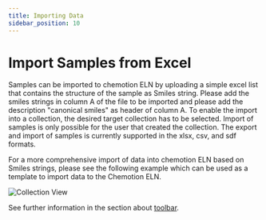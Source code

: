 ```yaml
---
title: Importing Data
sidebar_position: 10
---
```



# Import Samples from Excel

Samples can be imported to chemotion ELN by uploading a simple excel list that contains the structure of the sample as Smiles string.
Please add the smiles strings in column A of the file to be imported and please add the description "canonical smiles" as header of column A.
To enable the import into a collection, the desired target collection has to be selected. Import of samples is only possible for the user that created the collection.
The export and import of samples is currently supported in the xlsx, csv, and sdf formats.

For a more comprehensive import of data into chemotion ELN based on Smiles strings, please see the following example which can be used as a template to import data to the Chemotion ELN.

<p>
  <DownloadBtn
    files={["/files/template_sample_import.xlsx"]}
    text={"Download XLSX Template here "}
  />
</p>

![Collection View](/img/import_samples.gif)

See further information in the section about [toolbar](toolbar).
